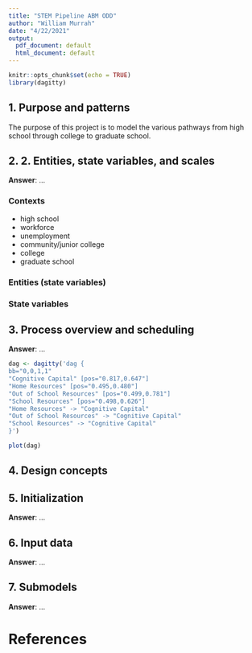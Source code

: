 ```yaml
---
title: "STEM Pipeline ABM ODD"
author: "William Murrah"
date: "4/22/2021"
output:
  pdf_document: default
  html_document: default
---
```


```r
knitr::opts_chunk$set(echo = TRUE)
library(dagitty)
```


<!--
This template was originally published as Supplement 2 of @grimm2010odd, and updated with changes published in @railsback2019agent.

The template contains the descriptions of ODD from those two publications. After reading the explanations and entering the answers to each question, ODD users should have a clear and complete ODD description of their individual- or agent-based models. 
The template questions and explanations should then, of course, be deleted.

The model description should be preceded by a sentence such as “The model description follows the ODD (Overview, Design concepts, Details) protocol for describing individual- and agent-based models [@grimm2006standard; @grimm2010odd; @railsback2019agent].”

The template cites the following publications:

Grimm, V. and S. F. Railsback. 2005. Individual-based modeling and ecology. Princeton University Press, Princeton, New Jersey.

Grimm, V., U. Berger, F. Bastiansen, S. Eliassen, V. Ginot, J. Giske, J. Goss-Custard, T. Grand, S. Heinz, G. Huse, A. Huth, J. U. Jepsen, C. Jørgensen, W. M. Mooij, B. Müller, G. Pe’er, C. Piou, S. F. Railsback, A. M. Robbins, M. M. Robbins, E. Rossmanith, N. Rüger, E. Strand, S. Souissi, R. A. Stillman, R. Vabø, U. Visser, and D. L. DeAngelis. 2006. A standard protocol for describing individual-based and agent-based models. Ecological Modelling 198:115-296.

Grimm, V., U. Berger, D. L. DeAngelis, G. Polhill, J. Giske, and S. F. Railsback. 2010. The ODD protocol: a review and first update. Ecological Modelling 221:2760-2768. doi:10.1016/j.ecolmodel.2010.08.019.

Railsback, S. F. 2001. Concepts from complex adaptive systems as a framework for individual-based modelling. Ecological Modelling 139:47-62.

Railsback, S. F. and V. Grimm. 2018. Agent-based and individual-based modeling: a practical introduction, 2nd edition. Princeton University Press, Princeton, New Jersey.

Zurell, D., U. Berger, J. S. Cabral, F. Jeltsch, C. N. Meynard, T. Münkemüller, N. Nehrbass, J. Pagel, B. Reineking, B. Schröder, and V. Grimm. 2010. The virtual ecologist approach: simulating data and observers. Oikos 221:98-105. doi:10.1111/j.1600-0706.2009.18284.x
-->

## 1.	Purpose and patterns
<!--
*Questions*: What is the purpose of the model? What patterns are used to determine how useful the model is for its purpose?

**Answer**: 
-->
The purpose of this project is to model the various pathways from high school through college to graduate school.

<!--
Explanation: Every model has to start from a clear question, problem, or hypothesis. Therefore, ODD starts with a concise but specific statement of the objective(s) for which the model was developed. Do not describe anything about how the model works here, only what it is to be used for. We encourage authors to use this paragraph independently of any presentation of the purpose in the introduction of their article, since the ODD protocol should be complete and understandable by itself and not only in connection with the whole publication (as it is also the case for figures, tables and their legends). The purpose statement should be specific enough to make it the primary “filter” for determining what should and should not be in the model. If one of the purposes of a model is to expand from basic principles to richer representation of real-world scenarios, this should be stated explicitly. 

The patterns used to determine how useful the model is for its purpose are observations, at the individual or system level, that are believed to be driven by the same processes, variables, etc. that are important for the model’s purpose. The model will be assumed useful for its purpose only if it can reproduce the patterns. Not reproducing the patterns can be an important result, as it indicates that some mechanism is missing or inadequately represented. These patterns can be observations from the real system being modeled, obtained from data or literature. For models not based on a specific real system, the patterns can only be general beliefs about how the system and its agents should behave.
-->

## 2. 2.	Entities, state variables, and scales

<!--
*Questions*: What kinds of entities are in the model? By what state variables, or attributes, are these entities characterized? What are the temporal and spatial resolutions and extents of the model? 
-->
**Answer**: ... 

### Contexts

* high school
* workforce
* unemployment
* community/junior college
* college
* graduate school



### Entities (state variables)



### State variables

<!--
Explanation: An entity is a distinct or separate object or actor that behaves as a unit and may interact with other entities or be affected by external environmental factors. Its current state is characterized by its state variables or attributes. A state variable or attribute is a variable that distinguishes an entity from other entities of the same type or category, or traces how the entity changes over time. Examples are weight, sex, age, hormone level, social rank, spatial coordinates or which grid cell the entity is in, model parameters characterizing different types of agents (e.g., species), and behavioral strategies. The entities of an ABM are thus characterized by a set of attributes which can contain both numerical variables and references to behavioral strategies.

One way to define entities and state variables is the following: if you want (as modelers often do) to stop the model and save it in its current state, so it can be re-started later in exactly the same state, what information must you save?

If state variables have units, they should be provided. State variables can change in the course of time (e.g. weight) or remain constant (e.g. sex, species-specific parameters, location of a non-mobile entity). State variables should be low level or elementary in the sense that they cannot be calculated from other state variables. For example, if farmers are represented by grid cells which have certain spatial coordinates, the distance of a farmer to a certain service centre would not be a state variable because it can be calculated from the farmer’s and service centre’s positions. 

Most ABMs include the following types of entities:

* *Agents/individuals*. A model can have different types of agents; for example, wolves and sheep, and even different sub-types within the same type, for example different functional types of plants or different life stages of animals. Examples of types of agents include the following: organisms, humans, or institutions. Example state variables include: identity number (i.e., even if all other state variables would be the same, the agent would still maintain a unique identity), age, sex, location (which may just be the grid cell it occupies instead of coordinates), size, weight, energy reserves, signals of fitness, type of land use, political opinion, cell type, species-specific parameters describing, for example, growth rate and maximum age, memory (e.g., list of friends or quality of sites visited the previous 20 time steps), behavioral strategy, etc.

* *Spatial units* (*e.g., grid cells*). Example state variables include the following: location, a list of agents in the cell, and descriptors of environmental conditions (elevation, vegetation cover, soil type, etc.) represented by the cell. In some ABMs, grid cells are used to represent agents: the state and behavior of trees, businesses, etc., that can be modeled as characteristics of a cell. Some overlap of roles can occur. For example, a grid cell may be an entity with its own variables (e.g., soil moisture content, soil nutrient concentration, etc., for a terrestrial cell), but may also function as a location, and hence an attribute, of an organism.

* *Environment.* While spatial units often represent environmental conditions that vary over space, this entity refers to the overall environment, or forces that drive the behavior and dynamics of all agents or grid cells. Examples of environmental variables are temperature, rainfall, market price and demand, fishing pressure, and tax regulations. 

* *Collectives.* Groups of agents can have their own behaviors, so that it can make sense to distinguish them as entities; for example, social groups of animals, households of human agents, or organs consisting of cells. A collective is usually characterized by the list of its agents, and by specific actions that are only performed by the collective, not by their constitutive entities. 

In describing spatial and temporal scales and extents (the amount of space and time represented in a simulation), it is important to specify what the model’s units represent in reality. For example: “One time step represents one year and simulations were run for 100 years. One grid cell represents 1 ha and the model landscape comprised 1,000 x 1,000 ha; i.e., 10,000 square kilometers”.
-->

## 3.	Process overview and scheduling

<!--
*Questions*: Who (i.e., what entity) does what, and in what order? When are state variables updated? How is time modeled, as discrete steps or as a continuum over which both continuous processes and discrete events can occur? Except for very simple schedules, one should use pseudo-code to describe the schedule in every detail, so that the model can be re-implemented from this code. Ideally, the pseudo-code corresponds fully to the actual code used in the program implementing the ABM.
-->
**Answer**: ...

```r
dag <- dagitty('dag {
bb="0,0,1,1"
"Cognitive Capital" [pos="0.817,0.647"]
"Home Resources" [pos="0.495,0.480"]
"Out of School Resources" [pos="0.499,0.781"]
"School Resources" [pos="0.498,0.626"]
"Home Resources" -> "Cognitive Capital"
"Out of School Resources" -> "Cognitive Capital"
"School Resources" -> "Cognitive Capital"
}')

plot(dag)
```

<!--
Explanation: The “does what?” in the first question refers to the model’s processes. In this ODD element only the self-explanatory names of the model’s processes should be listed: ‘update habitat’, ‘move’, ‘grow’, ‘buy’, ‘update plots’, etc. These names are then the titles of the submodels that are described in the last ODD element, ‘Submodels’. Processes are performed either by one of the model’s entities (for example: ‘move’), or by a higher-level controller that does things such as updating plots or writing output to files. To handle such higher-level processes, ABM software platforms like Swarm and NetLogo include the concept of the ‘Model’, or ‘Observer’, itself; that is, a controller object that performs such processes. 

By “in what order?” we refer to both the order in which the different processes are executed and the order in which a process is performed by a set of agents. For example, feeding may be a process executed by all the animal agents in a model, but we must also specify the order in which the individual animals feed; that is, whether they feed in random order, or fixed order, or size-sorted order. Differences in such ordering can have a very large effect on model outputs. 

The question of when variables are updated includes the question of whether a state variable is immediately assigned a new value as soon as that value is calculated by a process (asynchronous updating), or whether the new value is stored until all agents have executed the process, and then all are updated at once (synchronous updating). Most ABMs represent time simply by using time steps: assuming that time moves forward in chunks. But time can be represented in other ways. Defining a model’s schedule includes stating how time is modeled, if it is not clear from the ‘Entities, State Variables, and Scales’ element.
-->

## 4. Design concepts
<!--
*Questions*: There are eleven design concepts. Most of these were discussed extensively by @railsback2001concepts and @grimm2005individual [Chapter 5] Grimm and Railsback (2005; Chapter. 5), and are summarized here via the following questions:  

*Basic principles*. Which general concepts, theories, hypotheses, or modeling approaches are underlying the model’s design? Explain the relationship between these basic principles, the complexity expanded in this model, and the purpose of the study. How were they taken into account? Are they used at the level of submodels (e.g., decisions on land use, or foraging theory), or is their scope the system level (e.g., intermediate disturbance hypotheses)? Will the model provide insights about the basic principles themselves, i.e. their scope, their usefulness in real-world scenarios, validation, or modification? Does the model use new, or previously developed, theory for agent traits from which system dynamics emerge (e.g., ‘individual-based theory’ as described by Grimm and Railsback 2005)?

**Answer**: ... 


*Emergence.* What key results or outputs of the model are modeled as emerging from the adaptive traits, or behaviors, of individuals? In other words, what model results are expected to vary in complex and perhaps unpredictable ways when particular characteristics of individuals or their environment change? Are there other results that are more tightly imposed by model rules and hence less dependent on what individuals do, and hence ‘built in’ rather than emergent results? 

**Answer**: ... 

*Adaptation.* What adaptive traits do the individuals have? What rules do they have for making decisions or changing behavior in response to changes in themselves or their environment? Do these traits explicitly seek to increase some measure of individual success regarding its objectives (e.g., “move to the cell providing fastest growth rate”, where growth is assumed to be an indicator of success; see the next concept)? Or do they instead simply cause individuals to reproduce observed behaviors (e.g., “go uphill 70% of the time”) that are implicitly assumed to indirectly convey success or fitness?  

**Answer**: ... 

*Objectives.* If adaptive traits explicitly act to increase some measure of the individual's success at meeting some objective, what exactly is that objective and how is it measured? When individuals make decisions by ranking alternatives, what criteria do they use? Some synonyms for ‘objectives’ are ‘fitness’ for organisms assumed to have adaptive traits evolved to provide reproductive success, ‘utility’ for economic reward in social models or simply ‘success criteria’. (Note that the objective of such agents as members of a team, social insects, organs—e.g., leaves—of an organism, or cells in a tissue, may not refer to themselves but to the team, colony or organism of which they are a part.) 

**Answer**: ... 

*Learning.* Many individuals or agents (but also organizations and institutions) change their adaptive traits over time as a consequence of their experience? If so, how?  

**Answer**: ... 

*Prediction.* Prediction is fundamental to successful decision-making; if an agent’s adaptive traits or learning procedures are based on estimating future consequences of decisions, how do agents predict the future conditions (either environmental or internal) they will experience? If appropriate, what internal models are agents assumed to use to estimate future conditions or consequences of their decisions? What tacit or hidden predictions are implied in these internal model assumptions? 

**Answer**: ... 

*Sensing.* What internal and environmental state variables are individuals assumed to sense and consider in their decisions? What state variables of which other individuals and entities can an individual perceive; for example, signals that another individual may intentionally or unintentionally send? Sensing is often assumed to be local, but can happen through networks or can even be assumed to be global (e.g., a forager on one site sensing the resource levels of all other sites it could move to). If agents sense each other through social networks, is the structure of the network imposed or emergent? Are the mechanisms by which agents obtain information modeled explicitly, or are individuals simply assumed to know these variables? 

**Answer**: ... 

*Interaction.* What kinds of interactions among agents are assumed? Are there direct interactions in which individuals encounter and affect others, or are interactions indirect, e.g., via competition for a mediating resource? If the interactions involve communication, how are such communications represented? 

**Answer**: ... 

*Stochasticity.* What processes are modeled by assuming they are random or partly random? Is stochasticity used, for example, to reproduce variability in processes for which it is unimportant to model the actual causes of the variability? Is it used to cause model events or behaviors to occur with a specified frequency? 

**Answer**: ... 

*Collectives.* Do the individuals form or belong to aggregations that affect, and are affected by, the individuals? Such collectives can be an important intermediate level of organization in an ABM; examples include social groups, fish schools and bird flocks, and human networks and organizations. How are collectives represented? Is a particular collective an emergent property of the individuals, such as a flock of birds that assembles as a result of individual behaviors, or is the collective simply a definition by the modeler, such as the set of individuals with certain properties, defined as a separate kind of entity with its own state variables and traits?

**Answer**: ... 

*Observation.* What data are collected from the ABM for testing, understanding, and analyzing it, and how and when are they collected? Are all output data freely used, or are only certain data sampled and used, to imitate what can be observed in an empirical study (as in the “Virtual Ecologist” approach; Zurell et al., 2010)? 

**Answer**: ... 

*Explanation*: The ‘Design concepts’ element of the ODD protocol does not describe the model per se; i.e., it is not needed to replicate a model. However, these design concepts tend to be characteristic of ABMs, though certainly not exclusively. They may also be crucial to interpreting the output of a model, and they are not described well via traditional model description techniques such as equations and flow charts. Therefore, they are included in ODD as a kind of checklist to make sure that important model design decisions are made consciously and that readers are aware of these decisions. For example, almost all ABMs include some kinds of adaptive traits, but if these traits do not use an explicit objective measure the ‘Objectives’ and perhaps ‘Prediction’ concepts are not relevant (though many ABMs include hidden or implicit predictions). Also, many ABMs do not include learning or collectives. Unused concepts can be omitted in the ODD description. 

There might be important concepts underlying the design of an ABM that are not included in the ODD protocol. If authors feel that it is important to understand a certain new concept to understand the design of their model, they should give it a short name, clearly announce it as a design concept not included in the ODD protocol, and present it at the end of the Design concepts element.
-->
## 5. Initialization
<!--
*Questions*: What is the initial state of the model world, i.e., at time t = 0 of a simulation run? In detail, how many entities of what type are there initially, and what are the exact values of their state variables (or how were they set stochastically)? Is initialization always the same, or is it allowed to vary among simulations? Are the initial values chosen arbitrarily or based on data? References to those data should be provided.
-->
**Answer**: ...

<!--
*Explanation*: Model results cannot be accurately replicated unless the initial conditions are known. Different models, and different analyses using the same model, can of course depend quite differently on initial conditions. Sometimes the purpose of a model is to analyze consequences of its initial state, and other times modelers try hard to minimize the effect of initial conditions on results.
-->
## 6. Input data
<!--
*Question*: Does the model use input from external sources such as data files or other models to represent processes that change over time?
-->
**Answer**: ...

<!--
*Explanation*: In models of real systems, dynamics are often driven in part by a time series of environmental variables, sometimes called external forcings. “Driven” means that one or more state variables or processes are affected by how these environmental variables change over time, but these environmental variables are not themselves affected by the internal variables of the model. For example, rainfall may affect the soil moisture variable of grid cells and, therefore, how the recruitment and growth of trees change. Often it makes sense to use observed time series of environmental variables so that their statistical qualities (mean, variability, temporal autocorrelation, etc.) are realistic. Alternatively, external models can be used to generate input, e.g. a rainfall time series. Obviously, to replicate an ABM, any such input has to be specified and the data or models provided, if possible. (Publication of input data for some social simulations can be constrained by confidentiality considerations.) If a model does not use external data, this element should nevertheless be included, using the statement: “The model does not use input data to represent time-varying processes.” Note that ‘Input data’ does not refer to parameter values or initial values of state variables.
-->
## 7. Submodels
<!--
*Questions*: What, in detail, are the submodels that represent the processes listed in ‘Process overview and scheduling’? What are the model parameters, their dimensions, and reference values? How were submodels designed or chosen, and how were they parameterized and then tested?
-->
**Answer**: ...

<!--
*Explanation*: The submodels are presented in detail and completely. The factual description of the submodel, i.e., equation(s) and algorithms, should come first and be clearly separated from additional information. From what previous model this submodel was taken or whether a new submodel was formulated, and why, can be explained. If parameterization is not discussed outside the ODD description, it can be included here. The parameter definitions, units, and values used (if relevant) should be presented in tables.

Any description of an ABM and its submodels will seem ad hoc and lack credibility if there is no justification for why and how formulations were chosen or how new formulations were designed and tested. Because agent-based modeling is new and lacks a firm foundation of theory and established methods, we expect ODD descriptions to include appropriate levels of explanation and justification for the design decisions they illustrate, though this should not interfere with the primary aim of giving a concise and readable account of the model. Justification can be very brief in the Overview and Design concepts sections, but the complete description of submodels is likely to include references to relevant literature, as well as independent implementation, testing, calibration, and analysis of submodels. 

ODD-based model descriptions consist of the seven elements described above; however, in most cases it will be necessary to have a simulation experiments or model analysis section following the model description (see Discussion).
-->
# References